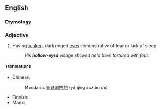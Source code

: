 ==English==

===Etymology===
{{compound|en|hollow|eyed}}

===Adjective===
{{en-adj}}

# Having [[sunken]], dark ringed [[eye]]s demonstrative of fear or lack of sleep.
#: ''His '''hollow-eyed''' visage showed he'd been tortured with fear.''

====Translations====
{{trans-top|having sunken, dark ringed eyes}}
* Chinese:
*: Mandarin: [[眼睛]][[凹陷]][[的]] (yǎnjing āoxiàn de)
{{trans-mid}}
* Finnish: {{t|fi|tyhjäkatseinen}}
* Manx: {{t|gv|lagg-hooillagh}}
{{trans-bottom}}